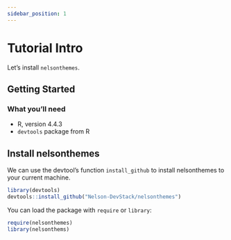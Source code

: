 ```yaml
---
sidebar_position: 1
---
```


# Tutorial Intro

Let's install `nelsonthemes`.

## Getting Started

### What you'll need

- R, version 4.4.3
- ```devtools``` package from R

## Install nelsonthemes

We can use the devtool's function ```install_github``` to install nelsonthemes to your current machine.

```r
library(devtools)
devtools::install_github("Nelson-DevStack/nelsonthemes")
```

You can load the package with `require` or `library`:

```r
require(nelsonthemes)
library(nelsonthems)
```